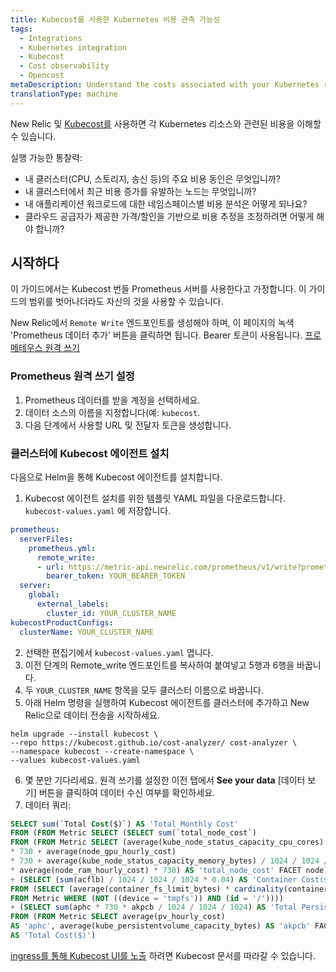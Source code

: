 ```yaml
---
title: Kubecost를 사용한 Kubernetes 비용 관측 가능성
tags:
  - Integrations
  - Kubernetes integration
  - Kubecost
  - Cost observability
  - Opencost
metaDescription: Understand the costs associated with your Kubernetes resources
translationType: machine
---
```


New Relic 및 [Kubecost를](https://kubecost.github.io/cost-analyzer/) 사용하면 각 Kubernetes 리소스와 관련된 비용을 이해할 수 있습니다.

실행 가능한 통찰력:

* 내 클러스터(CPU, 스토리지, 송신 등)의 주요 비용 동인은 무엇입니까?
* 내 클러스터에서 최근 비용 증가를 유발하는 노드는 무엇입니까?
* 내 애플리케이션 워크로드에 대한 네임스페이스별 비용 분석은 어떻게 되나요?
* 클라우드 공급자가 제공한 가격/할인을 기반으로 비용 추정을 조정하려면 어떻게 해야 합니까?

## 시작하다

이 가이드에서는 Kubecost 번들 Prometheus 서버를 사용한다고 가정합니다. 이 가이드의 범위를 벗어나더라도 자신의 것을 사용할 수 있습니다.

New Relic에서 `Remote Write` 엔드포인트를 생성해야 하며, 이 페이지의 녹색 'Prometheus 데이터 추가' 버튼을 클릭하면 됩니다. Bearer 토큰이 사용됩니다. [프로메테우스 원격 쓰기](/docs/infrastructure/prometheus-integrations/install-configure-remote-write/set-your-prometheus-remote-write-integration/)

### Prometheus 원격 쓰기 설정

1. Prometheus 데이터를 받을 계정을 선택하세요.
2. 데이터 소스의 이름을 지정합니다(예: `kubecost`.
3. 다음 단계에서 사용할 URL 및 전달자 토큰을 생성합니다.

### 클러스터에 Kubecost 에이전트 설치

다음으로 Helm을 통해 Kubecost 에이전트를 설치합니다.

1. Kubecost 에이전트 설치를 위한 템플릿 YAML 파일을 다운로드합니다. `kubecost-values.yaml` 에 저장합니다.

```yaml
prometheus:
  serverFiles:
    prometheus.yml:
      remote_write:
      - url: https://metric-api.newrelic.com/prometheus/v1/write?prometheus_server=YOUR_CLUSTER_NAME
        bearer_token: YOUR_BEARER_TOKEN
  server:
    global:
      external_labels:
        cluster_id: YOUR_CLUSTER_NAME
kubecostProductConfigs:
  clusterName: YOUR_CLUSTER_NAME
```

2. 선택한 편집기에서 `kubecost-values.yaml` 엽니다.
3. 이전 단계의 Remote_write 엔드포인트를 복사하여 붙여넣고 5행과 6행을 바꿉니다.
4. 두 `YOUR_CLUSTER_NAME` 항목을 모두 클러스터 이름으로 바꿉니다.
5. 아래 Helm 명령을 실행하여 Kubecost 에이전트를 클러스터에 추가하고 New Relic으로 데이터 전송을 시작하세요.

```shell
helm upgrade --install kubecost \
--repo https://kubecost.github.io/cost-analyzer/ cost-analyzer \
--namespace kubecost --create-namespace \
--values kubecost-values.yaml
```

6. 몇 분만 기다리세요. 원격 쓰기를 설정한 이전 탭에서 **See your data** \[데이터 보기] 버튼을 클릭하여 데이터 수신 여부를 확인하세요.
7. 데이터 쿼리:

```sql
SELECT sum(`Total Cost($)`) AS 'Total Monthly Cost'
FROM (FROM Metric SELECT (SELECT sum(`total_node_cost`)
FROM (FROM Metric SELECT (average(kube_node_status_capacity_cpu_cores) * average(node_cpu_hourly_cost)
* 730 + average(node_gpu_hourly_cost)
* 730 + average(kube_node_status_capacity_memory_bytes) / 1024 / 1024 / 1024
* average(node_ram_hourly_cost) * 730) AS 'total_node_cost' FACET node))
+ (SELECT (sum(acflb) / 1024 / 1024 / 1024 * 0.04) AS 'Container Cost($)'
FROM (SELECT (average(container_fs_limit_bytes) * cardinality(container_fs_limit_bytes)) AS 'acflb'
FROM Metric WHERE (NOT ((device = 'tmpfs')) AND (id = '/'))))
+ (SELECT sum(aphc * 730 * akpcb / 1024 / 1024 / 1024) AS 'Total Persistent Volume Cost($)'
FROM (FROM Metric SELECT average(pv_hourly_cost)
AS 'aphc', average(kube_persistentvolume_capacity_bytes) AS 'akpcb' FACET persistentvolume, instance))
AS 'Total Cost($)')
```

[ingress를 통해 Kubecost UI를 노출](https://docs.kubecost.com/install-and-configure/install/ingress-examples) 하려면 Kubecost 문서를 따라갈 수 있습니다.